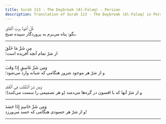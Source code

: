 ```yaml
---
title: Surah 113 - The Daybreak (Al-Falaq) - Persian
description: Translation of Surah 113 - The Daybreak (Al-Falaq) in Persian
---
```





<Aside type="quran" title="1">
قُلْ أَعُوذُ بِرَبِّ ٱلْفَلَقِ
</Aside>

<Aside type="reference" title="1">
بگو: پناه می‌برم به پروردگار سپیده صبح،
</Aside>

---

<Aside type="quran" title="2">
مِن شَرِّ مَا خَلَقَ
</Aside>

<Aside type="reference" title="2">
از شرّ تمام آنچه آفریده است؛
</Aside>

---

<Aside type="quran" title="3">
وَمِن شَرِّ غَاسِقٍ إِذَا وَقَبَ
</Aside>

<Aside type="reference" title="3">
و از شرّ هر موجود شرور هنگامی که شبانه وارد می‌شود؛
</Aside>

---

<Aside type="quran" title="4">
وَمِن شَرِّ ٱلنَّفَّٰثَٰتِ فِى ٱلْعُقَدِ
</Aside>

<Aside type="reference" title="4">
و از شرّ آنها که با افسون در گره‌ها می‌دمند (و هر تصمیمی را سست می‌کنند)؛
</Aside>

---

<Aside type="quran" title="5">
وَمِن شَرِّ حَاسِدٍ إِذَا حَسَدَ
</Aside>

<Aside type="reference" title="5">
و از شرّ هر حسودی هنگامی که حسد می‌ورزد!
</Aside>

---
